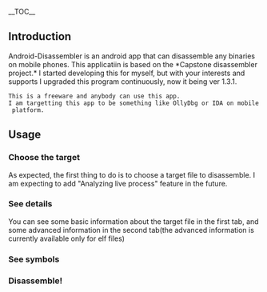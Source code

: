 __TOC__
== Introduction ==
Android-Disassembler is an android app that can disassemble any binaries on mobile phones. This applicatiin is based on the *Capstone disassembler project.* I started developing this for myself, but with your interests and supports I upgraded this program continuously, now it being ver 1.3.1.
 This is a freeware and anybody can use this app.
 I am targetting this app to be something like OllyDbg or IDA on mobile platform.

== Usage ==

=== Choose the target ===
As expected, the first thing to do is to choose a target file to disassemble.
I am expecting to add "Analyzing live process" feature in the future.

=== See details ===
You can see some basic information about the target file in the first tab, and some advanced information in the second tab(the advanced information is currently available only for elf files)

=== See symbols ===

=== Disassemble! ===
